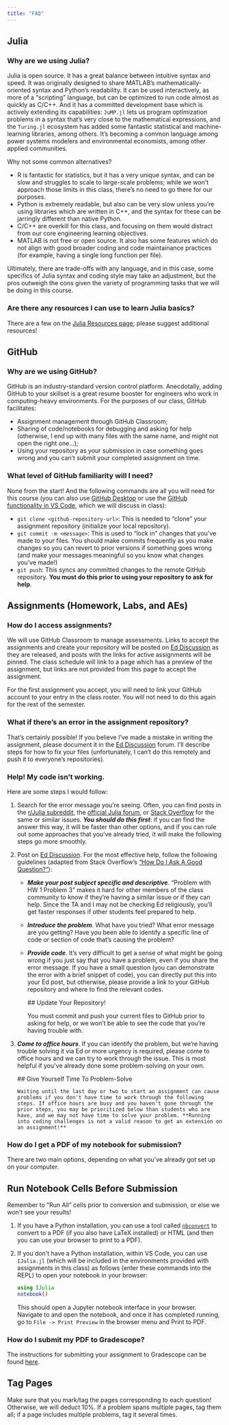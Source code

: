 ```yaml
---
title: "FAQ"
---
```


## Julia

### Why are we using Julia?

Julia is open source. It has a great balance between intuitive syntax and speed. It was originally designed to share MATLAB's mathematically-oriented syntax and Python's readability. It can be used interactively, as more of a "scripting" language, but can be optimized to run code almost as quickly as C/C++. And it has a committed development base which is actively extending its capabilities: `JuMP.jl` lets us program optimization problems in a syntax that's very close to the mathematical expressions, and the `Turing.jl` ecosystem has added some fantastic statistical and machine-learning libraries, among others. It's becoming a common language among power systems modelers and environmental economists, among other applied communities.

Why not some common alternatives?

- R is fantastic for statistics, but it has a very unique syntax, and can be slow and struggles to scale to large-scale problems; while we won't approach those limits in this class, there's no need to go there for our purposes.
- Python is extremely readable, but also can be very slow unless you're using libraries which are written in C++, and the syntax for these can be jarringly different than native Python.
- C/C++ are overkill for this class, and focusing on them would distract from our core engineering learning objectives.
- MATLAB is not free or open source. It also has some features which do not align with good broader coding and code maintainance practices (for example, having a single long function per file).

Ultimately, there are trade-offs with any language, and in this case, some specifics of Julia syntax and coding style may take an adjustment, but the pros outweigh the cons given the variety of programming tasks that we will be doing in this course.

### Are there any resources I can use to learn Julia basics?

There are a few on the [Julia Resources page](resources/julia.html); please suggest additional resources!

## GitHub

### Why are we using GitHub?

GitHub is an industry-standard version control platform. Anecdotally, adding GitHub to your skillset is a great resume booster for engineers who work in computing-heavy environments. For the purposes of our class, GitHub facilitates:

- Assignment management through GitHub Classroom;
- Sharing of code/notebooks for debugging and asking for help (otherwise, I end up with many files with the same name, and might not open the right one...);
- Using your repository as your submission in case something goes wrong and you can't submit your completed assignment on time.

### What level of GitHub familiarity will I need?

None from the start! And the following commands are all you will need for this course (you can also use [GitHub Desktop](https://desktop.github.com/) or use the [GitHub functionality in VS Code](https://code.visualstudio.com/docs/sourcecontrol/overview), which we will discuss in class):

- `git clone <github-repository-url>`: This is needed to "clone" your assignment repository (initialize your local repository).
- `git commit -m <message>`: This is used to "lock in" changes that you've made to your files. You should make commits frequently as you make changes so you can revert to prior versions if something goes wrong (and make your messages meaningful so you know what changes you've made!)
- `git push`: This syncs any committed changes to the remote GitHub repository. **You must do this prior to using your repository to ask for help**.

## Assignments (Homework, Labs, and AEs)

### How do I access assignments?

We will use GitHub Classroom to manage assessments. Links to accept the assignments and create your repository will be posted on [Ed Discussion](https://us.edstem.org) as they are released, and posts with the links for active assignments will be pinned. The class schedule will link to a page which has a preview of the assignment, but links are not provided from this page to accept the assignment.

For the first assignment you accept, you will need to link your GitHub account to your entry in the class roster. You will not need to do this again for the rest of the semester.

### What if there's an error in the assignment repository?

That's certainly possible! If you believe I've made a mistake in writing the assignment, please document it in the [Ed Discussion](https://us.edstem.org) forum. I'll describe steps for how to fix your files (unfortunately, I can't do this remotely and push it to everyone's repositories).

### Help! My code isn't working.

Here are some steps I would follow:

1. Search for the error message you're seeing. Often, you can find posts in the [r/Julia subreddit](https://www.reddit.com/r/Julia/), the [official Julia forum](https://discourse.julialang.org), or [Stack Overflow](https://stackoverflow.com) for the same or similar issues. ***You should do this first***: if you can find the answer this way, it will be faster than other options, and if you can rule out some approaches that you've already tried, it will make the following steps go more smoothly. 
2. Post on [Ed Discussion](https://us.edstem.org). For the most effective help, follow the following guidelines (adapted from Stack Overflow's ["How Do I Ask A Good Question?"](https://stackoverflow.com/help/how-to-ask)):
    - ***Make your post subject specific and descriptive***. "Problem with HW 1 Problem 3" makes it hard for other members of the class community to know if they're having a similar issue or if they can help. Since the TA and I may not be checking Ed religiously, you'll get faster responses if other students feel prepared to help.
    - ***Introduce the problem***. What have you tried? What error message are you getting? Have you been able to identify a specific line of code or section of code that's causing the problem?
    - ***Provide code***. It's very difficult to get a sense of what might be going wrong if you just say that you have a problem, even if you share the error message. If you have a small question (you can demonstrate the error with a brief snippet of code), you can directly put this into your Ed post, but otherwise, please provide a link to your GitHub repository and where to find the relevant codes.

      ::: {.callout-note}
         ## Update Your Repository!
      
         You must commit and push your current files to GitHub prior to asking for help, or we won't be able to see the code that you're having trouble with.
      :::

3. ***Come to office hours***. If you can identify the problem, but we're having trouble solving it via Ed or more urgency is required, please come to office hours and we can try to work through the issue. This is most helpful if you've already done some problem-solving on your own.

   ::: {.callout-warning}
      ## Give Yourself Time To Problem-Solve
   
       Waiting until the last day or two to start an assignment can cause problems if you don't have time to work through the following steps. If office hours are busy and you haven't gone through the prior steps, you may be prioritized below than students who are have, and we may not have time to solve your problem. **Running into coding challenges is not a valid reason to get an extension on an assignment!**
   :::

### How do I get a PDF of my notebook for submission?

There are two main options, depending on what you've already got set up on your computer.

::: {.callout-important}
## Run Notebook Cells Before Submission

Remember to "Run All" cells prior to conversion and submission, or else we won't see your results!
:::

1. If you have a Python installation, you can use a tool called [`nbconvert`](https://nbconvert.readthedocs.io/en/latest/) to convert to a PDF (if you also have LaTeX installed) or HTML (and then you can use your browser to print to a PDF).
2. If you don't have a Python installation, within VS Code, you can use `IJulia.jl` (which will be included in the environments provided with assignments in this class) as follows (enter these commands into the REPL) to open your notebook in your browser:

    ```julia
    using IJulia
    notebook()
    ```

    This should open a Jupyter notebook interface in your browser. Navigate to and open the notebook, and once it has completed running, go to `File -> Print Preview` in the browser menu and Print to PDF.

### How do I submit my PDF to Gradescope?

The instructions for submitting your assignment to Gradescope can be found [here](https://help.gradescope.com/article/ccbpppziu9-student-submit-work#submitting_a_pdf). 

::: {.callout-important}
## Tag Pages

Make sure that you mark/tag the pages corresponding to each question! Otherwise, we will deduct 10%. If a problem spans multiple pages, tag them all; if a page includes multiple problems, tag it several times.
:::

